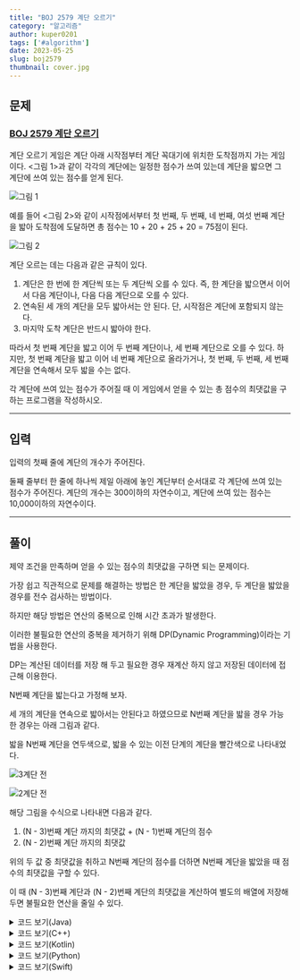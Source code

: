 ---
title: "BOJ 2579 계단 오르기"
category: "알고리즘"
author: kuper0201
tags: ['#algorithm']
date: 2023-05-25
slug: boj2579
thumbnail: cover.jpg
---


## 문제

### <a href="https://boj.kr/2579" target="_blank">BOJ 2579 계단 오르기</a>

계단 오르기 게임은 계단 아래 시작점부터 계단 꼭대기에 위치한 도착점까지 가는 게임이다. <그림 1>과 같이 각각의 계단에는 일정한 점수가 쓰여 있는데 계단을 밟으면 그 계단에 쓰여 있는 점수를 얻게 된다.

![그림 1](./images/image1.png)

예를 들어 <그림 2>와 같이 시작점에서부터 첫 번째, 두 번째, 네 번째, 여섯 번째 계단을 밟아 도착점에 도달하면 총 점수는 10 + 20 + 25 + 20 = 75점이 된다.

![그림 2](./images/image2.png)

계단 오르는 데는 다음과 같은 규칙이 있다.

1. 계단은 한 번에 한 계단씩 또는 두 계단씩 오를 수 있다. 즉, 한 계단을 밟으면서 이어서 다음 계단이나, 다음 다음 계단으로 오를 수 있다.
2. 연속된 세 개의 계단을 모두 밟아서는 안 된다. 단, 시작점은 계단에 포함되지 않는다.
3. 마지막 도착 계단은 반드시 밟아야 한다.

따라서 첫 번째 계단을 밟고 이어 두 번째 계단이나, 세 번째 계단으로 오를 수 있다. 하지만, 첫 번째 계단을 밟고 이어 네 번째 계단으로 올라가거나, 첫 번째, 두 번째, 세 번째 계단을 연속해서 모두 밟을 수는 없다.

각 계단에 쓰여 있는 점수가 주어질 때 이 게임에서 얻을 수 있는 총 점수의 최댓값을 구하는 프로그램을 작성하시오.

---

## 입력

입력의 첫째 줄에 계단의 개수가 주어진다.

둘째 줄부터 한 줄에 하나씩 제일 아래에 놓인 계단부터 순서대로 각 계단에 쓰여 있는 점수가 주어진다. 계단의 개수는 300이하의 자연수이고, 계단에 쓰여 있는 점수는 10,000이하의 자연수이다.

---

## 풀이

제약 조건을 만족하며 얻을 수 있는 점수의 최댓값을 구하면 되는 문제이다.

가장 쉽고 직관적으로 문제를 해결하는 방법은 한 계단을 밟았을 경우, 두 계단을 밟았을 경우를 전수 검사하는 방법이다.

하지만 해당 방법은 연산의 중복으로 인해 시간 초과가 발생한다.

이러한 불필요한 연산의 중복을 제거하기 위해 DP(Dynamic Programming)이라는 기법을 사용한다.

DP는 계산된 데이터를 저장 해 두고 필요한 경우 재계산 하지 않고 저장된 데이터에 접근해 이용한다.

N번째 계단을 밟는다고 가정해 보자.

세 개의 계단을 연속으로 밟아서는 안된다고 하였으므로 N번째 계단을 밟을 경우 가능한 경우는 아래 그림과 같다.

밟을 N번째 계단을 연두색으로, 밟을 수 있는 이전 단계의 계단을 빨간색으로 나타내었다.

![3계단 전](./images/3before.jpg)

![2계단 전](./images/2before.jpg)

해당 그림을 수식으로 나타내면 다음과 같다.

1. (N - 3)번째 계단 까지의 최댓값 + (N - 1)번째 계단의 점수
2. (N - 2)번째 계단 까지의 최댓값

위의 두 값 중 최댓값을 취하고 N번째 계단의 점수를 더하면 N번째 계단을 밟았을 때 점수의 최댓값을 구할 수 있다.

이 때 (N - 3)번째 계단과 (N - 2)번째 계단의 최댓값을 계산하여 별도의 배열에 저장해 두면 불필요한 연산을 줄일 수 있다.

<details markdown="1">
<summary>코드 보기(Java)</summary>

```javascript
import java.io.*;

public class Main {
    static int[] score, memo;

    public static void main(String[] args) throws Exception {
        BufferedReader br = new BufferedReader(new InputStreamReader(System.in));

        // 계단의 개수 입력
        int N = Integer.parseInt(br.readLine());
        score = new int[N];
        memo = new int[N];

        // 계단별 점수 입력
        for(int i = 0; i < N; i++) {
            score[i] = Integer.parseInt(br.readLine());
        }

        memo[0] = score[0]; // 첫 항 설정
        System.out.println(recursive(N - 1)); // 재귀함수 호출
    }

    // DP 수행하는 재귀 함수
    public static int recursive(int n) {
        if(n < 0) return 0; // 음수번째 계단은 없으므로 0 반환
        if(memo[n] != 0) return memo[n]; // 이전에 계산한 값 존재하면 계산 불필요

        int tmp1 = recursive(n - 3) + score[n - 1]; // 3층 이전의 값 + 1층 이전의 값
        int tmp2 = recursive(n - 2); // 2층 이전의 값

        // N번째 계단까지 점수의 최대는 (N - 1)최대 + N번째 계단 점수
        memo[n] = Math.max(tmp1, tmp2) + score[n];

        return memo[n];
    }
}
```
</details>

<details markdown="1">
<summary>코드 보기(C++)</summary>

```cpp
#include <iostream>
#include <algorithm>
#include <vector>
#include <set>

#define fastio ios_base::sync_with_stdio(false); cin.tie(nullptr); cout.tie(nullptr)
#define endl '\n'

using namespace std;

int *score, *memo;

// DP 수행하는 재귀 함수
int recursive(int n) {
    if(n < 0) return 0; // 음수번째 계단은 없으므로 0 반환
    if(memo[n] != 0) return memo[n]; // 이전에 계산한 값 존재하면 계산 불필요

    int tmp1 = recursive(n - 3) + score[n - 1]; // 3층 이전의 값 + 1층 이전의 값
    int tmp2 = recursive(n - 2); // 2층 이전의 값

    // N번째 계단까지 점수의 최대는 (N - 1)최대 + N번째 계단 점수
    memo[n] = max(tmp1, tmp2) + score[n];

    return memo[n];
}

int main() {
    fastio;
    
    // 계단의 개수 입력
    int N;
    cin >> N;
    
    score = new int[N]{0, };
    memo = new int[N]{0, };
    
    // 계단별 점수 입력
    for(int i = 0; i < N; i++) {
        cin >> score[i];
    }

    memo[0] = score[0]; // 첫 항 설정
    cout << recursive(N - 1) << endl; // 재귀함수 호출
    
    return 0;
}
```
</details>

<details markdown="1">
<summary>코드 보기(Kotlin)</summary>

```javascript
lateinit var score: Array<Int>
lateinit var memo: Array<Int>

// DP 수행하는 재귀 함수
fun recursive(n: Int): Int {
    if(n < 0) return 0 // 음수번째 계단은 없으므로 0 반환
    if(memo[n] != 0) return memo[n] // 이전에 계산한 값 존재하면 계산 불필요

    var tmp1 = recursive(n - 3) + score[n - 1] // 3층 이전의 값 + 1층 이전의 값
    var tmp2 = recursive(n - 2) // 2층 이전의 값

    // N번째 계단까지 점수의 최대는 (N - 1)최대 + N번째 계단 점수
    memo[n] = Math.max(tmp1, tmp2) + score[n]

    return memo[n]
}

fun main(args: Array<String>) = with(System.`in`.bufferedReader()) {
    // 계단의 개수 입력
    var N = readLine().toInt()
    
    score = Array<Int>(N, {0})
    memo = Array<Int>(N, {0})
    
    // 계단별 점수 입력
    for(i in 0 until N) {
        score[i] = readLine().toInt()
    }

    memo[0] = score[0] // 첫 항 설정
    println(recursive(N - 1)) // 재귀함수 호출
}
```
</details>

<details markdown="1">
<summary>코드 보기(Python)</summary>

```python
from sys import stdin

score = None
memo = None

# DP 수행하는 재귀 함수
def recursive(n):
    global score, memo

    if n < 0:
        return 0 # 음수번째 계단은 없으므로 0 반환
    if memo[n] != 0:
        return memo[n] # 이전에 계산한 값 존재하면 계산 불필요

    tmp1 = recursive(n - 3) + score[n - 1] # 3층 이전의 값 + 1층 이전의 값
    tmp2 = recursive(n - 2) # 2층 이전의 값

    # N번째 계단까지 점수의 최대는 (N - 1)최대 + N번째 계단 점수
    memo[n] = max(tmp1, tmp2) + score[n]

    return memo[n]

def main():
    # 계단의 개수 입력
    N = int(stdin.readline())

    global score, memo
    score = [0] * N
    memo = [0] * N

    # 계단별 점수 입력
    for i in range(N):
        score[i] = int(stdin.readline())

    memo[0] = score[0]  # 첫 항 설정
    print(recursive(N - 1))  # 재귀함수 호출

if __name__ == "__main__":
    main()
```
</details>

<details markdown="1">
<summary>코드 보기(Swift)</summary>

```cpp
import Foundation

var score: Array<Int>!
var memo: Array<Int>!

// DP 수행하는 재귀 함수
func recursive(n: Int)-> Int {
    if(n < 0) {
        // 음수번째 계단은 없으므로 0 반환
        return 0
    }
    
    if(memo[n] != 0) {
        // 이전에 계산한 값 존재하면 계산 불필요
        return memo[n]
    }

    var tmp1 = recursive(n: n - 3) + score[n - 1] // 3층 이전의 값 + 1층 이전의 값
    var tmp2 = recursive(n: n - 2) // 2층 이전의 값

    // N번째 계단까지 점수의 최대는 (N - 1)최대 + N번째 계단 점수
    memo[n] = max(tmp1, tmp2) + score[n]

    return memo[n]
}

func main() {
    // 계단의 개수 입력
    var N = Int(readLine()!)!
    
    score = Array<Int>(repeating: 0, count: N)
    memo = Array<Int>(repeating: 0, count: N)
    
    // 계단별 점수 입력
    for i in 0..<N {
        score[i] = Int(readLine()!)!
    }

    memo[0] = score[0] // 첫 항 설정
    print(recursive(n: N - 1)) // 재귀함수 호출
}

main()
```
</details>